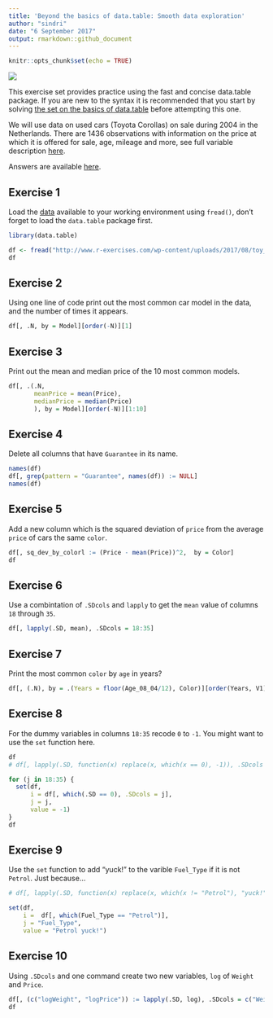 ```yaml
---
title: 'Beyond the basics of data.table: Smooth data exploration'
author: "sindri"
date: "6 September 2017"
output: rmarkdown::github_document
---
```


```r
knitr::opts_chunk$set(echo = TRUE)
```

![](https://www.r-exercises.com/wp-content/uploads/2017/08/33232402401_03b48d3268_m.jpg)

This exercise set provides practice using the fast and concise data.table package. If you are new to the syntax it is recommended that you start by solving [the set on the basics of data.table](http://www.r-exercises.com/2017/08/23/basics-of-data-table-smooth-data-exploration/) before attempting this one.  

We will use data on used cars (Toyota Corollas) on sale during 2004 in the Netherlands. There are 1436 observations with information on the price at which it is offered for sale, age, mileage and more, see full variable description [here](http://www.r-exercises.com/2017/08/31/data-description-for-exercise-beyond-the-basics-of-data-table-smooth-data-exploration).  

Answers are available [here](http://www.r-exercises.com/2017/09/06/beyond-the-basics-of-data-table-smooth-data-exploration-solutions).  

## Exercise 1

Load the [data](http://www.r-exercises.com/wp-content/uploads/2017/08/toy_cor.csv) available to your working environment using `fread()`, don’t forget to load the `data.table` package first.  

```r
library(data.table)

df <- fread("http://www.r-exercises.com/wp-content/uploads/2017/08/toy_cor.csv")
df
```

## Exercise 2

Using one line of code print out the most common car model in the data, and the number of times it appears.  

```r
df[, .N, by = Model][order(-N)][1]
```

## Exercise 3

Print out the mean and median price of the 10 most common models.  

```r
df[, .(.N, 
       meanPrice = mean(Price), 
       medianPrice = median(Price)
       ), by = Model][order(-N)][1:10]
```

## Exercise 4

Delete all columns that have `Guarantee` in its name.  
 
```r
names(df)
df[, grep(pattern = "Guarantee", names(df)) := NULL]
names(df)
```

## Exercise 5

Add a new column which is the squared deviation of `price` from the average `price` of cars the same `color`.  
 
```r
df[, sq_dev_by_colorl := (Price - mean(Price))^2,  by = Color]
df
```

## Exercise 6

Use a combintation of `.SDcols` and `lapply` to get the `mean` value of columns `18` through `35`.    
 
```r
df[, lapply(.SD, mean), .SDcols = 18:35]
```

## Exercise 7

Print the most common `color` by `age` in years?  

```r
df[, (.N), by = .(Years = floor(Age_08_04/12), Color)][order(Years, V1), .SD[.N], by = Years]
```

## Exercise 8

For the dummy variables in columns `18:35` recode `0` to `-1`. You might want to use the `set` function here.  

```r
df
# df[, lapply(.SD, function(x) replace(x, which(x == 0), -1)), .SDcols = 18:35]

for (j in 18:35) {
  set(df,
      i = df[, which(.SD == 0), .SDcols = j],
      j = j,
      value = -1)
}
df
```


## Exercise 9

Use the `set` function to add “yuck!” to the varible `Fuel_Type` if it is not `Petrol`. Just because…  

```r
# df[, lapply(.SD, function(x) replace(x, which(x != "Petrol"), "yuck!")), .SDcol = "Fuel_Type"]

set(df,
    i =  df[, which(Fuel_Type == "Petrol")],
    j = "Fuel_Type",
    value = "Petrol yuck!")
```

## Exercise 10

Using `.SDcols` and one command create two new variables, `log` of `Weight` and `Price`.  

```r
df[, (c("logWeight", "logPrice")) := lapply(.SD, log), .SDcols = c("Weight", "Price")]
df
```